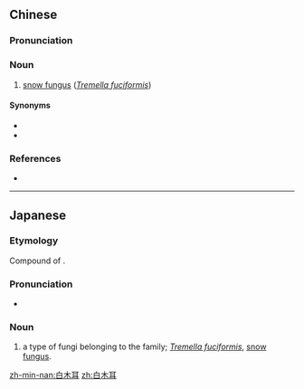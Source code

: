 ==Chinese==
{{zh-forms|type=12}}

===Pronunciation===
{{zh-pron
|m=bái mù'ěr
|c=baak6 muk6 ji5
|mn=pe̍h-bo̍k-jí/pe̍h-bo̍k-ní/pe̍h-bo̍k-ní
|cat=n
}}

===Noun===
{{zh-noun}}

# [[snow fungus]] (''[[Tremella fuciformis]]'')

====Synonyms====
* {{zh-l|雪耳}}
* {{zh-l|銀耳}}

===References===
* {{pedialite|銀耳|lang=zh}}

----

==Japanese==
{{ja-kanjitab|白|木|耳}}

===Etymology===
Compound of {{compound|白|tr1=shiro|t1=white|木耳|tr2=kikurage|t2=Judas ear fungus|lang=ja}}.

===Pronunciation===
* {{IPA|/ɕirokikuraɡe/|lang=ja}}

===Noun===
{{ja-noun|しろきくらげ|シロキクラゲ}}

# a type of fungi belonging to the ''{{taxlink|Tremellaceae|family|noshow=1}}'' family; ''[[Tremella fuciformis]]'', [[snow fungus]].

[[zh-min-nan:白木耳]]
[[zh:白木耳]]
